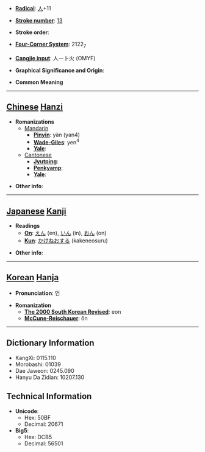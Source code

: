 * '''[[Wiktionary:Chinese radical index| Radical]]''': [[Wiktionary:Chinese radical index 人|人]]+11

* '''[[Wiktionary:Chinese total strokes index|Stroke number]]''': [[Wiktionary:Chinese total strokes index 13|13]]

* '''Stroke order''': 

* '''[[Wiktionary:Chinese four corner index|Four-Corner System]]''': 2122<sub>7</sub>

* '''[[Wiktionary:Chinese Cangjie index|Cangjie input]]''': 人一卜火 (OMYF)

* '''Graphical Significance and Origin''': 

* '''Common Meaning'''

----

== [[Chinese]] [[Hanzi]] ==

* '''Romanizations'''
** [[Mandarin]]
*** '''[[Pinyin]]''': yàn (yan4)
*** '''[[Wade-Giles]]''': yen<sup>4</sup>
*** '''[[Yale]]''': 
**[[Cantonese]]
***'''[[Jyutping]]''':
***'''[[Penkyamp]]''': 
***'''[[Yale]]''': 

* '''Other info''': 

----

== [[Japanese]] [[Kanji]] ==

* '''Readings'''
** '''[[On]]''': [[えん]] (en), [[いん]] (in), [[おん]] (on)
** '''[[Kun]]''': [[かけねおする]] (kakeneosuru)

* '''Other info''':  

----

== [[Korean]] [[Hanja]] ==

* '''Pronunciation''': 언

* '''Romanization'''
** '''[[The 2000 South Korean Revised Romanization|The 2000 South Korean Revised]]''': eon
** '''[[McCune-Reischauer]]''': ŏn

----

== Dictionary Information ==

* KangXi: 0115.110
* Morobashi: 01039
* Dae Jaweon: 0245.090
* Hanyu Da Zidian: 10207.130

== Technical Information ==

* '''Unicode''':
** Hex: 50BF
** Decimal: 20671
* '''Big5''':
** Hex: DCB5
** Decimal: 56501